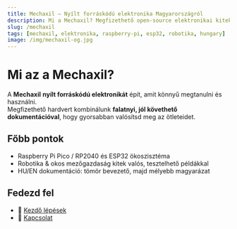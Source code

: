 ```yaml
---
title: Mechaxil – Nyílt forráskódú elektronika Magyarországról
description: Mi a Mechaxil? Megfizethető open-source elektronikai kitek, Raspberry Pi/ESP32 modulok és érthető dokumentáció Győrből, Magyarországról.
slug: /mechaxil
tags: [mechaxil, elektronika, raspberry-pi, esp32, robotika, hungary]
image: /img/mechaxil-og.jpg
---
```



<Head>
  <script type="application/ld+json">{JSON.stringify({
    "@context":"https://schema.org",
    "@type":"Article",
    "headline":"Mi az a Mechaxil?",
    "about":{"@type":"Organization","name":"Mechaxil"},
    "url":"https://docs.mechaxil.com/hu/mechaxil",
    "image":"https://docs.mechaxil.com/img/mechaxil-og.jpg",
    "author":{"@type":"Organization","name":"Mechaxil"}
  })}</script>
  <script type="application/ld+json">{JSON.stringify({
    "@context":"https://schema.org",
    "@type":"FAQPage",
    "mainEntity":[
      {"@type":"Question","name":"Mi a Mechaxil?","acceptedAnswer":{"@type":"Answer","text":"A Mechaxil egy nyílt forráskódú elektronikai márka, megfizethető kitekkel, modulokkal és dokumentációval."}},
      {"@type":"Question","name":"Hol található a Mechaxil?","acceptedAnswer":{"@type":"Answer","text":"Magyarországon (Győr). A webshopon keresztül EU-s szállítással dolgozunk."}},
      {"@type":"Question","name":"Mire fókuszáltok?","acceptedAnswer":{"@type":"Answer","text":"Raspberry Pi Pico/RP2040, ESP32 modulok, tápegység-panelek, robotika és okos mezőgazdaság kitek."}},
      {"@type":"Question","name":"Hogyan tudok hozzájárulni?","acceptedAnswer":{"@type":"Answer","text":"GitHubon nyiss Issue/PR-t, adj visszajelzést, vagy csatlakozz a Discord közösséghez."}}
    ]
  })}</script>
</Head>

# Mi az a Mechaxil?

A **Mechaxil** **nyílt forráskódú elektronikát** épít, amit könnyű megtanulni és használni.  
Megfizethető hardvert kombinálunk **falatnyi, jól követhető dokumentációval**, hogy gyorsabban valósítsd meg az ötleteidet.

## Főbb pontok
- Raspberry Pi Pico / RP2040 és ESP32 ökoszisztéma  
- Robotika & okos mezőgazdaság kitek valós, tesztelhető példákkal  
- HU/EN dokumentáció: tömör bevezető, majd mélyebb magyarázat

## Fedezd fel
- 🚀 [Kezdő lépések](/hu/docs/getting-started)  
- 💬 [Kapcsolat](/hu/contact)
